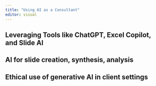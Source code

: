 ```yaml
---
title: "Using AI as a Consultant"
editor: visual
---
```


## Leveraging Tools like ChatGPT, Excel Copilot, and Slide AI

## AI for slide creation, synthesis, analysis

## Ethical use of generative AI in client settings
